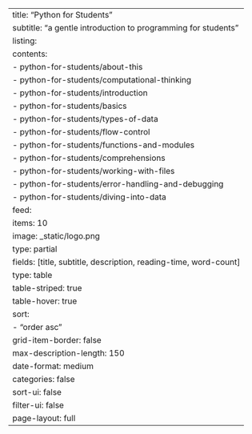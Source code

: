 ---
title: "Python for Students"
subtitle: "a gentle introduction to programming for students"
listing:
  contents:
    - python-for-students/about-this
    - python-for-students/computational-thinking
    - python-for-students/introduction
    - python-for-students/basics
    - python-for-students/types-of-data
    - python-for-students/flow-control
    - python-for-students/functions-and-modules
    - python-for-students/comprehensions
    - python-for-students/working-with-files
    - python-for-students/error-handling-and-debugging
    - python-for-students/diving-into-data
  feed:
    items: 10
    image: _static/logo.png
    type: partial
  fields: [title, subtitle, description, reading-time, word-count]
  type: table
  table-striped: true
  table-hover: true
  sort:
    - "order asc"
  grid-item-border: false
  max-description-length: 150
  date-format: medium
  categories: false
  sort-ui: false
  filter-ui: false
page-layout: full
---